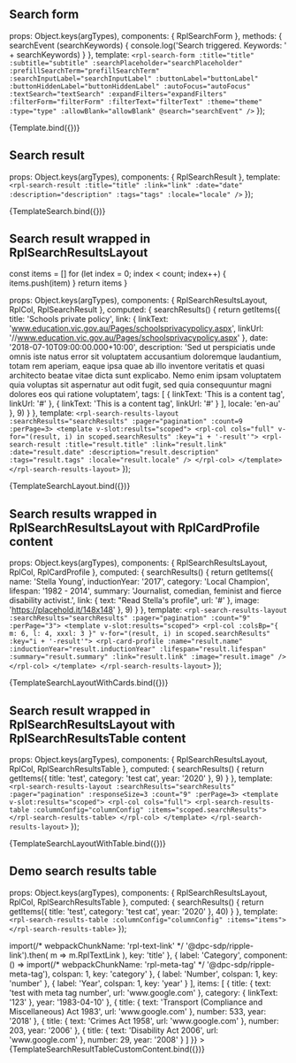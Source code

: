 

<Meta title="Molecules/Search" />

## Search form

  props: Object.keys(argTypes),
  components: { RplSearchForm },
  methods: {
    searchEvent (searchKeywords) {
      console.log('Search triggered. Keywords: ' + searchKeywords)
    }
  },
  template: `
    <rpl-search-form
      :title="title"
      :subtitle="subtitle"
      :searchPlaceholder="searchPlaceholder"
      :prefillSearchTerm="prefillSearchTerm"
      :searchInputLabel="searchInputLabel"
      :buttonLabel="buttonLabel"
      :buttonHiddenLabel="buttonHiddenLabel"
      :autoFocus="autoFocus"
      :textSearch="textSearch"
      :expandFilters="expandFilters"
      :filterForm="filterForm"
      :filterText="filterText"
      :theme="theme"
      :type="type"
      :allowBlank="allowBlank"
      @search="searchEvent"
    />
  `
});

<Canvas>
  <Story
    name="Search form"
    argTypes={{
      theme: {
        control: {
          type: 'select',
          options: ['light', 'dark', 'solid']
        }
      },
      type: {
        control: {
          type: 'select',
          options: ['two-cols', 'default']
        }
      },
      aboveFilters: {
        control: {
          type: 'text'
        }
      }
    }}
    args={{
      title: 'Search results',
      subtitle: '',
      searchPlaceholder: 'Enter keywords',
      prefillSearchTerm: 'What is covid?',
      searchInputLabel: 'Search for',
      buttonLabel: 'Search',
      buttonHiddenLabel: true,
      autoFocus: false,
      textSearch: true,
      expandFilters: false,
      filterForm: {
        tideId: 'tide_search_form',
        model: {
          topic: []
        },
        schema: {
          fields: [
            {
              type: 'rplselect',
              label: 'Select a topic',
              model: 'topic',
              values: [{ id: 'topic_a', name: 'Topic A' }, { id: 'topic_b', name: 'Topic B' }, { id: 'topic_c', name: 'Topic C' }, { id: 'topic_d', name: 'Topic D' }],
              placeholder: 'Select a topic'
            },
            {
              type: 'rplsubmitloader',
              buttonText: 'Apply change',
              loading: false
            }
          ]
        },
        formOptions: {
          validateAfterLoad: true,
          validateAfterChanged: true
        },
        formState: {}
      },
      filterText: 'Refine text',
      theme: 'light',
      type: 'default',
      allowBlank: false
    }}
  >
    {Template.bind({})}
  </Story>
</Canvas>

<ArgsTable of={RplSearchForm} />

## Search result

  props: Object.keys(argTypes),
  components: { RplSearchResult },
  template: `
    <rpl-search-result
      :title="title"
      :link="link"
      :date="date"
      :description="description"
      :tags="tags"
      :locale="locale"
    />
  `
});

<Canvas>
  <Story
    name="Search result"
    args={{
      title: 'Schools private policy',
      link: {
        linkText: 'www.education.vic.gov.au/Pages/schoolsprivacypolicy.aspx',
        linkUrl: '//www.education.vic.gov.au/Pages/schoolsprivacypolicy.aspx'
      },
      date: '2018-07-10T09:00:00.000+10:00',
      description: 'Sed ut perspiciatis unde omnis iste natus error sit voluptatem accusantium doloremque laudantium, totam rem aperiam, eaque ipsa quae ab illo inventore veritatis et quasi architecto beatae vitae dicta sunt explicabo. Nemo enim ipsam voluptatem quia voluptas sit aspernatur aut odit fugit, sed quia consequuntur magni dolores eos qui ratione voluptatem',
      tags: [
        {
          linkText: 'This is a content tag',
          linkUrl: '#'
        },
        {
          linkText: 'This is another content tag',
          linkUrl: '#'
        }
      ],
      locale: 'en-au'
    }}
  >
    {TemplateSearch.bind({})}
  </Story>
</Canvas>

<ArgsTable of={RplSearchResult} />

## Search result wrapped in RplSearchResultsLayout

  const items = []
  for (let index = 0; index < count; index++) {
    items.push(item)
  }
return items
}

  props: Object.keys(argTypes),
  components: { RplSearchResultsLayout, RplCol, RplSearchResult },
  computed: {
      searchResults() {
        return getItems({
          title: 'Schools private policy',
          link: {
            linkText: 'www.education.vic.gov.au/Pages/schoolsprivacypolicy.aspx',
            linkUrl: '//www.education.vic.gov.au/Pages/schoolsprivacypolicy.aspx'
          },
          date: '2018-07-10T09:00:00.000+10:00',
          description: 'Sed ut perspiciatis unde omnis iste natus error sit voluptatem accusantium doloremque laudantium, totam rem aperiam, eaque ipsa quae ab illo inventore veritatis et quasi architecto beatae vitae dicta sunt explicabo. Nemo enim ipsam voluptatem quia voluptas sit aspernatur aut odit fugit, sed quia consequuntur magni dolores eos qui ratione voluptatem',
          tags: [
            {
              linkText: 'This is a content tag',
              linkUrl: '#'
            },
            {
              linkText: 'This is a content tag',
              linkUrl: '#'
            }
          ],
          locale: 'en-au'
        }, 9)
      }
  },
  template: `
    <rpl-search-results-layout :searchResults="searchResults" :pager="pagination" :count=9 :perPage=3>
      <template v-slot:results="scoped">
        <rpl-col cols="full" v-for="(result, i) in scoped.searchResults" :key="i + '-result'">
          <rpl-search-result
            :title="result.title"
            :link="result.link"
            :date="result.date"
            :description="result.description"
            :tags="result.tags"
            :locale="result.locale"
        />
        </rpl-col>
      </template>
    </rpl-search-results-layout>
  `
});

<Canvas>
  <Story
    name="Search results layout"
    args={{
      pagination: {
        totalSteps: 3,
        initialStep: 1,
        stepsAround: 2
      }
    }}
  >
    {TemplateSearchLayout.bind({})}
  </Story>
</Canvas>

## Search results wrapped in RplSearchResultsLayout with RplCardProfile content

  props: Object.keys(argTypes),
  components: { RplSearchResultsLayout, RplCol, RplCardProfile },
  computed: {
      searchResults() {
        return getItems({
          name: 'Stella Young',
          inductionYear: '2017',
          category: 'Local Champion',
          lifespan: '1982 - 2014',
          summary: 'Journalist, comedian, feminist and fierce disability activist.',
          link: { text: "Read Stella's profile", url: '#' },
          image: 'https://placehold.it/148x148'
        }, 9)
      }
  },
  template: `
    <rpl-search-results-layout :searchResults="searchResults" :pager="pagination" :count="9" :perPage="3">
      <template v-slot:results="scoped">
        <rpl-col :colsBp="{ m: 6, l: 4, xxxl: 3 }" v-for="(result, i) in scoped.searchResults" :key="i + '-result'">
          <rpl-card-profile
            :name="result.name"
            :inductionYear="result.inductionYear"
            :lifespan="result.lifespan"
            :summary="result.summary"
            :link="result.link"
            :image="result.image"
          />
        </rpl-col>
      </template>
    </rpl-search-results-layout>
  `
});

<Canvas>
  <Story
    name="Search results layout with card"
    args={{
      pagination: {
        totalSteps: 3,
        initialStep: 1,
        stepsAround: 2
      }
    }}
  >
    {TemplateSearchLayoutWithCards.bind({})}
  </Story>
</Canvas>

## Search result wrapped in RplSearchResultsLayout with RplSearchResultsTable content

  props: Object.keys(argTypes),
  components: { RplSearchResultsLayout, RplCol, RplSearchResultsTable },
  computed: {
    searchResults() {
      return getItems({
        title: 'test',
        category: 'test cat',
        year: '2020'
      }, 9)
    }
  },
  template: `
    <rpl-search-results-layout :searchResults="searchResults" :pager="pagination" :responseSize=3 :count="9" :perPage=3>
      <template v-slot:results="scoped">
        <rpl-col cols="full">
          <rpl-search-results-table :columnConfig="columnConfig" :items="scoped.searchResults"></rpl-search-results-table>
        </rpl-col>
      </template>
    </rpl-search-results-layout>
  `
});

<Canvas>
  <Story
    name="Search results layout table"
    args={{
      pagination: {
        totalSteps: 3,
        initialStep: 1,
        stepsAround: 2
      },
      columnConfig: [
        {
          label: 'Title',
          colspan: 2,
          key: 'title'
        },
        {
          label: 'Category',
          colspan: 1,
          key: 'category'
        },
        {
          label: 'Year',
          colspan: 1,
          key: 'year'
        }
      ]
    }}
  >
    {TemplateSearchLayoutWithTable.bind({})}
  </Story>
</Canvas>

## Demo search results table

  props: Object.keys(argTypes),
  components: { RplSearchResultsLayout, RplCol, RplSearchResultsTable },
  computed: {
    searchResults() {
      return getItems({
        title: 'test',
        category: 'test cat',
        year: '2020'
      }, 40)
    }
  },
  template: `<rpl-search-results-table :columnConfig="columnConfig" :items="items"></rpl-search-results-table>`
});

<Canvas>
  <Story
    name="Search results table custom content"
    args={{
      columnConfig: [
        {
          label: 'Title',
          colspan: 2,
          component: () =>
            import(/* webpackChunkName: 'rpl-text-link' */ '@dpc-sdp/ripple-link').then(
              m => m.RplTextLink
            ),
          key: 'title'
          },
        {
          label: 'Category',
          component: () =>
            import(/* webpackChunkName: 'rpl-meta-tag' */ '@dpc-sdp/ripple-meta-tag'),
          colspan: 1,
          key: 'category'
        },
        {
          label: 'Number',
          colspan: 1,
          key: 'number'
        },
        {
          label: 'Year',
          colspan: 1,
          key: 'year'
        }
      ],
      items: [
        {
          title: {
            text: 'test with meta tag number',
            url: 'www.google.com'
          },
          category: {
            linkText: '123'
          },
          year: '1983-04-10'
        },
        {
          title: {
            text: 'Transport (Compliance and Miscellaneous) Act 1983',
            url: 'www.google.com'
          },
          number: 533,
          year: '2018'
        },
        {
          title: {
            text: 'Crimes Act 1958',
            url: 'www.google.com'
          },
          number: 203,
          year: '2006'
        },
        {
          title: {
            text: 'Disability Act 2006',
            url: 'www.google.com'
          },
          number: 29,
          year: '2008'
        }
      ]
    }}
  >
    {TemplateSearchResultTableCustomContent.bind({})}
  </Story>
</Canvas>
